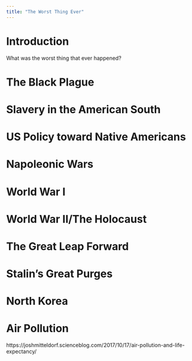 ```yaml
---
title: "The Worst Thing Ever"
---
```


# Introduction

What was the worst thing that ever happened?

# The Black Plague

# Slavery in the American South

# US Policy toward Native Americans

# Napoleonic Wars

# World War I

# World War II/The Holocaust

# The Great Leap Forward

# Stalin's Great Purges

# North Korea

# Air Pollution

https://joshmitteldorf.scienceblog.com/2017/10/17/air-pollution-and-life-expectancy/
